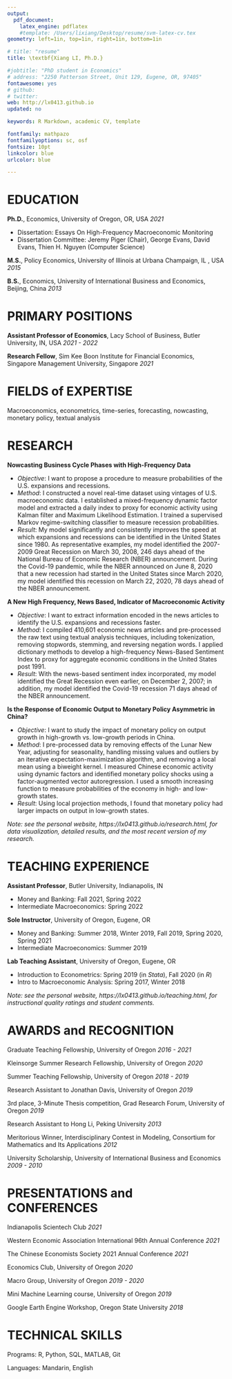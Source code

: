 ```yaml
---
output: 
  pdf_document:
    latex_engine: pdflatex
    #template: /Users/lixiang/Desktop/resume/svm-latex-cv.tex
geometry: left=1in, top=1in, right=1in, bottom=1in

# title: "resume"
title: \textbf{Xiang LI, Ph.D.}

#jobtitle: "PhD student in Economics"
# address: "2250 Patterson Street, Unit 129, Eugene, OR, 97405"
fontawesome: yes
# github: 
# twitter:
web: http://lx0413.github.io 
updated: no

keywords: R Markdown, academic CV, template

fontfamily: mathpazo
fontfamilyoptions: sc, osf
fontsize: 10pt
linkcolor: blue
urlcolor: blue

---
```


# EDUCATION
**Ph.D.**, Economics, University of Oregon, OR, USA \hfill _2021_

- Dissertation: Essays On High-Frequency Macroeconomic Monitoring
- Dissertation Committee: Jeremy Piger (Chair), George Evans, David Evans, Thien H. Nguyen (Computer Science)

**M.S.**, Policy Economics, University of Illinois at Urbana Champaign, IL , USA \hfill _2015_

**B.S.**, Economics, University of International Business and Economics, Beijing, China  \hfill _2013_

<!-- - Economics Honors Program (Minor in Japanese) -->

# PRIMARY POSITIONS

**Assistant Professor of Economics**, Lacy School of Business, Butler University, IN, USA \hfill _2021 - 2022_

**Research Fellow**, Sim Kee Boon Institute for Financial Economics, Singapore Management University, Singapore \hfill _2021_

<!-- **Instructor of Economics**, University of Oregon, Eugene, OR, USA \hfill _2016 - 2021_ -->



# FIELDS of EXPERTISE

Macroeconomics, econometrics, time-series, forecasting, nowcasting, monetary policy, textual analysis


# RESEARCH

**Nowcasting Business Cycle Phases with High-Frequency Data** 

- _Objective_: I want to propose a procedure to measure probabilities of the U.S. expansions and recessions.
- _Method_: I constructed a novel real-time dataset using vintages of U.S. macroeconomic data. I established a mixed-frequency dynamic factor model and extracted a daily index to proxy for economic activity using Kalman filter and Maximum Likelihood Estimation. I trained a supervised Markov regime-switching classifier to measure recession probabilities. 
- _Result_: My model significantly and consistently improves the speed at which expansions and recessions can be identified in the United States since 1980. As representative examples, my model identified the 2007-2009 Great Recession on March 30, 2008, 246 days ahead of the National Bureau of Economic Research (NBER) announcement. During the Covid-19 pandemic, while the NBER announced on June 8, 2020 that a new recession had started in the United States since March 2020, my model identified this recession on March 22, 2020, 78 days ahead of the NBER announcement.

<!-- Timely identification of expansions and recessions is of substantial interest to real-time economic decision makers, including firms, policymakers, and individual consumers. My paper systematically explores whether the use of high-frequency data (a daily inverse yield curve, a weekly initial claim to unemployment insurance), leading data (the inverse yield curve), and information from economic news articles (a novel daily sentiment index) can improve the speed at which expansions and recessions are identified over the existing literature that focuses primarily on low frequency and coincident data. I use a mixed-frequency dynamic factor model combined with a Markov-switching model and find that business cycle phases in the United States since 1980 are significantly and consistently identified. As a representative example, my model identifies the 2007-2009 Great Recession 365 days ahead of the National Bureau of Economic Research announcement and ahead of other statistical models surveyed in Hamilton (2011).   -->

<!-- - Developed a novel real-time dataset of macroeconomic variables at quarterly, monthly, weekly and daily frequencies from April 1962 to August 2020. -->
<!-- - Modeled the economic activity at daily intervals using using a mixed-frequency dynamic factor model and extracted the optimal latent economic activity factor with the Kalman filter and smoother.  -->
<!-- - Measured the probability of recessions in real-time using a supervised Markov regime-switching classifier.  -->
<!-- - Proposed a procedure to convert probabilities of recessions into a binary variable that defines the expansion or recession regime on a daily basis. -->
<!-- - This work elucidated that the use of high-frequency data and leading data significantly improves the speed at which expansions and recessions can be identified in U.S. since 1980.  -->

<!-- As representative examples, with high frequency and leading data included into the analysis, the model identifies the start of the Great Recession 256 days ahead of the NBER announcement and many months ahead of the statistical procedures surveyed in Hamilton (2011). When I further incorporate information from the news-based sentiment index in Li (2020), I am able to identify the December 2007 business cycle peak even earlier, on December 2, 2007. During the Covid-19 pandemic, the NBER announced on June 8, 2020, that a new recession started in the U.S. in March 2020, my model identified the start of this recession on March 22, 2020, 78 days ahead of the NBER announcement. -->


<!-- As a representative example, during the Covid-19 pandemic, the NBER announced on June 8, 2020, that a new recession started in the U.S. in March 2020, my model identified the start of this recession on March 15, 2020, 85 days ahead of the NBER announcement. -->

<!-- - Developed a novel real-time dataset of macroeconomic variables at quarterly, monthly, weekly and daily frequencies. -->
<!-- - Measured the economic activity at daily intervals using dynamic factor models, and measured the probability of expansions and recessions in real time.  -->
<!-- - This work elucidated that the use of higher frequency data significantly improves the speed at which expansions and recessions can be identified in U.S. since 1980. -->

<!--- I take a three-step approach. First, I use the mixed frequency dynamic factor model to extract a coincident index of real economic activity using daily, weekly, monthly and quarterly data. Second, I train a variety of supervised machine learning classification techniques to classify the coincident index into recession and expansion regimes. Finally, I use these trained classifiers to evaluate the evidence for new business cycle turning points in end-of-sample data that has not yet been classified by the NBER. --->

\newpage

**A New High Frequency, News Based, Indicator of Macroeconomic Activity** 

- _Objective_: I want to extract information encoded in the news articles to identify the U.S. expansions and recessions faster.
- _Method_: I compiled 410,601 economic news articles and pre-processed the raw text using textual analysis techniques, including tokenization, removing stopwords, stemming, and reversing negation words. I applied dictionary methods to develop a high-frequency News-Based Sentiment Index to proxy for aggregate economic conditions in the United States post 1991. 
- _Result_: With the news-based sentiment index incorporated, my model identified the Great Recession even earlier, on December 2, 2007; in addition, my model identified the Covid-19 recession 71 days ahead of the NBER announcement.


<!-- In this paper, I collected a large sample of 410,601 economic news articles published from April 2, 1991, to April 30, 2020. I proposed a procedure to pre-process the raw text as a manageable high-dimensional numerical array, including tokenization, removing stopwords, stemming, and reversing negation words. Then I applied dictionary methods to develop a high-frequency News-Based Sentiment Index to proxy for aggregate economic conditions in the United States.  -->

**Is the Response of Economic Output to Monetary Policy Asymmetric in China?** 

- _Objective_: I want to study the impact of monetary policy on output growth in high-growth vs. low-growth periods in China. 
- _Method_: I pre-processed data by removing effects of the Lunar New Year, adjusting for seasonality, handling missing values and outliers by an iterative expectation-maximization algorithm, and removing a local mean using a biweight kernel. I measured Chinese economic activity using dynamic factors and identified monetary policy shocks using a factor-augmented vector autoregression. I used a smooth increasing function to measure probabilities of the economy in high- and low-growth states. 
- _Result_: Using local projection methods, I found that monetary policy had larger impacts on output in low-growth states.


<!-- My paper studies asymmetry in the response of the Chinese economy to monetary policy. Asymmetry is defined in terms of the effects of monetary policy in high-growth periods vs. low-growth periods. Chinese economic activity are measured using dynamic factors extracted from a large number of underlying indicators. Monetary policy shocks are identified from a factor-augmented vector autoregression. High-growth and low-growth phases are measured using a smooth transition logistic function. Finally, the response of economic activity to monetary policy shocks in high-growth periods vs. low-growth periods are estimated via the local projection method. I find evidence that monetary policy shocks have larger impacts on output growth during low-growth states; however, during high-growth states, monetary policy shocks have larger impacts on inflation rate. This evidence is consistent with a convex aggregate supply curve. My paper is the first to study asymmetric effects of monetary policy on the Chinese economy over the business cycle. -->



<!-- proposed a procedure to pre-process the raw text as a manageable high-dimensional numerical array, including tokenization, removing stopwords, stemming, and reversing negation words.  -->



<!-- I assessed the validity of this developed NBSI by estimating the usefulness of NBSI in identifying U.S. expansions and recessions in real time. Nowcasting model that incorporates information from news identifies the December 2007 business cycle peak on December 2, 2007, 365 days ahead of the announcement made by the National Bureau of Economic Research -->

<!-- - Assessed the validity of this developed NBSI by tracking a wide range of monthly macroeconomic activity measures and estimated the usefulness of NBSI in identifying U.S. expansions and recessions in real time.  -->


<!-- - Developed a weekly News-Based Sentiment Index (NBSI) regarding economic conditions based on articles sourced from The Wall Street Journal using dictionary methods. -->
<!-- - Assessed the validity of this developed NBSI by tracking a wide range of monthly macroeconomic activity measures.  -->
<!-- - Estimated the usefulness of NBSI in identifying U.S. expansions and recessions in real time.  -->

_Note: see the personal website, https://lx0413.github.io/research.html, for data visualization, detailed results, and the most recent version of my research._

<!-- This paper is the first to study asymmetry in the response of monetary policy on -->
<!-- the Chinese economy over the business cycle. Asymmetry is defined in terms of the effects of -->
<!-- monetary policy in high-growth periods vs. low-growth periods. High-growth and low-growth phases -->
<!-- are measured using a smooth transition logistic function. Using local projection method, I find -->
<!-- evidence that monetary policy shocks have larger impacts on output growth during low-growth states; during high-growth states, monetary policy shocks have larger impacts on inflation. This evidence is consistent with a convex aggregate supply curve. -->

<!-- - Estimated monetary policy shocks in China, using a combination of dynamic factors models and factor-augmented vector autoregression. -->
<!-- - Applying local projection methods, I determined that the monetary policy shock has larger impacts on output growth during low-growth states and that monetary policy shock has larger impacts on aggregate price during high-growth states. -->

<!--- I take a four-step approach. First, Chinese economic activity and aggregate price level are measured using dynamic factors models. Second, monetary policy shocks are identified with Choleski residuals from a factor-augmented vector autoregression. Third, high-growth vs. low-growth phases are measured using a smooth transition logistic function. Lastly, the response of economic activity and price to monetary policy shocks in high-growth periods vs. low-growth periods are estimated via the local projection method--->

<!-- - Collected and pre-processed fundamental series that correlate with output and price in China   -->
<!-- - Extracted the latent economic activity factor and inflation factor from underlying variables with the first principal component using a dynamic factor model.  -->
<!-- - Estimated  structural shocks of monetary policy from Choleski decomposition of residuals from a Factor Augmented Vector Autoregression model.  -->
<!-- - Measured probabilities of the unobservable states of the economy being in high-growth & low-growth states using a smooth transition logistic function  -->
<!-- - Estimating impulse response functions of the economic activity factor and inflation factor using local projections methods, I determined that the monetary policy shock has larger impacts on output growth during low-growth states and that monetary policy shock has larger impacts on aggregate price during high-growth states. -->

<!---
- This paper is the first to study asymmetry in the response of monetary policy on the Chinese economy over the business cycle. Asymmetry is defined in terms of the effects of monetary policy in high-growth periods vs. low-growth periods. High-growth and low-growth phases are measured using a smooth transition logistic function. Using local projection method, I find evidence that monetary policy shocks have larger impacts on output growth during low-growth states; during high-growth states, monetary policy shocks have larger impacts on inflation. This evidence is consistent with a convex aggregate supply curve
--->

<!---
**Forecasting Using Bayesian VAR** 
- This paper uses a quarterly US data set on inflation rate, unemployment rate, and interest rate from 1948Q1 to 2018Q1, and then performs an (pseudo) out-of-sample 1-period and 4-period forecast
- This paper uses Bayesian method to estimate a VAR(2) model, based on 2 analytical priors (Minnesota prior and Natural Conjugate prior), and 2 non-analytical priors (Independent Normal - Wishart prior and Stochastic Search Variable Selection prior)
- This paper shows that SSVC prior performs a better 1-period forecast, and independent Normal-Wishart prior performs a better 4-period forecast, in terms of minimal mean squared forecast error
- As forecast horizon gets longer, Minnesota prior generates a large forecast error. Non-analytical prior performs better than analytical priors in terms of forecast ability, especially when forecast horizon gets longer
--->

<!---
**Detecting the Potential Conspirators** (Working paper, with Yizhi Chen and Dong Wang, Awarded Meritorious Winner of 2012 Mathematical Contest in Modeling by the Consortium for Mathematics & Applications) 

- Analyzing data on confirmed criminals, this project applies degree, betweenness and connection in social network analysis to measure crime probabilities of suspects in the network.
- I explored analytic hierarchy process and pointwise mutual information methods to quantify semantic orientation of messages conveyed in a crime network.
--->

<!-- **Note**: the recent revisions of projects can be found on my website, https://lx0413.github.io/research.html -->


# TEACHING EXPERIENCE

**Assistant Professor**, Butler University, Indianapolis, IN

- Money and Banking: Fall 2021, Spring 2022
- Intermediate Macroeconomics: Spring 2022

**Sole Instructor**, University of Oregon, Eugene, OR

- Money and Banking: Summer 2018, Winter 2019, Fall 2019, Spring 2020, Spring 2021
- Intermediate Macroeconomics: Summer 2019

**Lab Teaching Assistant**, University of Oregon, Eugene, OR

- Introduction to Econometrics: Spring 2019 (in _Stata_), Fall 2020 (in _R_)
- Intro to Macroeconomic Analysis: Spring 2017, Winter 2018 

_Note: see the personal website, https://lx0413.github.io/teaching.html, for instructional quality ratings and student comments._


  <!-- - Delivered lectures, organized lab and group discussion, and created an inclusive environment where students apply quantitative & graphical skills and economics intuition to understand the evolving real-world issues, news, and events.  -->
  <!-- - Held office hours, evaluated students' performance, and assisted students outside of class to achieve personal academic goals. -->
  <!-- - Turned in-person teaching into remote teaching efficiently on short notice and without much guidance, amid the Covid-19 pandemic. -->
  <!-- - Organized graduate student grading assignments and exams. -->
  
  <!-- - Taught students how to use [Stata](https://www.stata.com/), [R](https://www.r-project.org/about.html) and [Rstudio](https://rstudio.com/) to analyze data and identify causal relationships.  -->
  <!-- - Led lab discussion and organized group activities. -->
  
<!-- **Note**: student experience survey, instructional quality ratings, student comments, and course materials written by R Markdown can be found on my website, https://lx0413.github.io/teaching.html -->



# AWARDS and RECOGNITION
Graduate Teaching Fellowship, University of Oregon \hfill _2016 - 2021_

Kleinsorge Summer Research Fellowship,  University of Oregon \hfill _2020_

Summer Teaching Fellowship, University of Oregon \hfill _2018 - 2019_

Research Assistant to Jonathan Davis, University of Oregon \hfill _2019_

3rd place, 3-Minute Thesis competition, Grad Research Forum, University of Oregon \hfill _2019_

Research Assistant to Hong Li, Peking University \hfill _2013_

Meritorious Winner, Interdisciplinary Contest in Modeling, Consortium for Mathematics and Its Applications \hfill _2012_

University Scholarship, University of International Business and Economics \hfill _2009 - 2010_
<!-- - 1st prize, China National English Contest for College Students \hfill _2011_ -->
<!-- - 3rd prize, China National English Speaking Competition \hfill _2011_ -->

<!--- - Simulated a dataset with 7000 observations and 131 variables according to the statistics of each variable
- Reviewed R code for a project that uses random forest and causal forest methods to explore treatment heterogeneity effects of summer jobs on youth behavioral changes --->

<!--- - Wrote project proposals for 2013 China National Natural Science Fund 
- Authored literature review on correlations between resource endowment and spatial layout, rationality of spatial layout, site selection of renewable resource--->


# PRESENTATIONS and CONFERENCES

Indianapolis Scientech Club \hfill _2021_

Western Economic Association International 96th Annual Conference \hfill _2021_

The Chinese Economists Society 2021 Annual Conference \hfill _2021_

Economics Club, University of Oregon \hfill _2020_

Macro Group, University of Oregon \hfill _2019 - 2020_
  
Mini Machine Learning course, University of Oregon \hfill _2019_

Google Earth Engine Workshop, Oregon State University  \hfill _2018_


<!-- # PROFESSIONAL EXPERIENCE -->

<!-- **Administrative Assistant**, Commercial Factoring Expertise Committee of CATIS \hfill _2013 - 2014_ -->

<!-- - Analyzed data and wrote reports regarding foreign exchange rates, taxation, financing, and legal policy issues that commercial factoring companies in China are facing. -->
<!-- - Cooperated with the Factors Chain International based in Amsterdam to set up education programs in China -->
<!-- - Operated website and independently produced the digital magazine “CFEC Monthly” -->

<!--- - Advanced proposals to the Ministry of Commerce that resulted in the development of standard terminology and regulation policies for commercial factoring industry in China
- Worked with the Peoples’ Bank of China to establish a credit reference platform for factoring companies--->

# TECHNICAL SKILLS
Programs: R, Python, SQL, MATLAB, Git

Languages: Mandarin, English


<!-- # PROFESSIONAL REFERENCES -->
<!-- **Jeremy Piger**   \newline -->
<!-- Department Head, Professor of Economics  \newline -->
<!-- University of Oregon  \newline -->
<!-- \href{mailto:jpiger@uoregon.edu}{\texttt{jpiger@uoregon.edu}} \newline -->
<!-- (541) 346-6075  \newline -->

<!-- **George Evans** \newline -->
<!-- John B. Hamacher Professor of Economics \newline -->
<!-- University of Oregon \newline -->
<!-- \href{mailto:gevans@uoregon.edu}{\texttt{gevans@uoregon.edu}} \newline -->
<!-- (541) 346-4662 \newline -->

<!-- **David Evans**  \newline -->
<!-- Assistant Professor of Economics   \newline -->
<!-- University of Oregon  \newline -->
<!-- \href{mailto:devans@uoregon.edu}{\texttt{devans@uoregon.edu}}  \newline -->
<!-- (541) 346-3431  \newline -->

<!-- Please contact Sharon Kaplan \href{mailto:gradcoordes@uoregon.edu}{\texttt{gradcoordes@uoregon.edu}} to request reference letters. -->